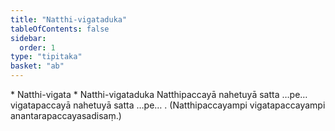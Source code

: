 ```yaml
---
title: "Natthi-vigataduka"
tableOfContents: false
sidebar:
  order: 1
type: "tipitaka"
basket: "ab"
---
```



<DynamicBreadcrumb />

<Paragraph type="center">
* Natthi-vigata
</Paragraph>

<Paragraph type="center">
* Natthi-vigataduka
</Paragraph>

<Division number="493">

<Paragraph number="1692">
Natthipaccayā nahetuyā satta …pe…  vigatapaccayā nahetuyā satta …pe… . (Natthipaccayampi vigatapaccayampi anantarapaccayasadisaṃ.)
</Paragraph>
</Division>